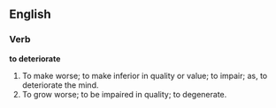 ==English==

===Verb===

'''to deteriorate'''

#To make worse; to make inferior in quality or value; to impair; as, to deteriorate the mind.
#To grow worse; to be impaired in quality; to degenerate.